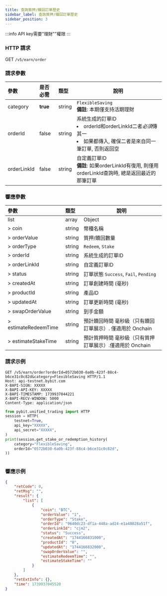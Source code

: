 ```yaml
---
title: 查詢質押/贖回訂單歷史
sidebar_label: 查詢質押/贖回訂單歷史
sidebar_position: 3
---
```

:::info
API key需要"理財""權限
:::

### HTTP 請求
GET `/v5/earn/order`

### 請求參數
| 參數 | 是否必需 | 類型 | 說明|
|:----- |:-------|:-----|------ |
|category|**true**|string|`FlexibleSaving`<br/>**備註**: 本期僅支持活期理財|
|orderId|false|string|系統生成的訂單ID <li>orderId和orderLinkId二者*必須*傳其一</li><li>如果都傳入, 確保二者是來自同一筆訂單, 否則返回空</li>|
|orderLinkId|false|string|自定義訂單ID<br/>**備註**: 如果orderLinkId有復用, 則僅用orderLinkId查詢時, 總是返回最近的那筆訂單|

### 響應參數
| 參數 | 類型 | 說明|
|:----- |:-----|----- |
|list|array|Object|
|> coin|string |幣種名稱 |
|> orderValue|string |質押/贖回數量|
|> orderType|string |`Redeem`, `Stake`|
|> orderId|string |系統生成的訂單ID|
|> orderLinkId|string |自定義訂單ID|
|> status|string |訂單狀態 `Success`, `Fail`, `Pending`|
|> createdAt|string |訂單創建時間 (毫秒)|
|> productId|string |產品ID|
|> updatedAt|string |訂單更新時間 (毫秒)|
|> swapOrderValue|string |到手金額|
|> estimateRedeemTime|string |預計贖回時間 毫秒級（只有贖回訂單展示）. 僅適用於 Onchain|
|> estimateStakeTime|string |預計質押時間 毫秒級（只有質押訂單展示）.僅適用於 Onchain |

### 請求示例

<Tabs groupId="programming-languages">
<TabItem value="http" label="HTTP">

```http
GET /v5/earn/order?orderId=0572b030-6a0b-423f-88c4-b6ce31c0c82d&category=FlexibleSaving HTTP/1.1
Host: api-testnet.bybit.com
X-BAPI-SIGN: XXXXX
X-BAPI-API-KEY: XXXXX
X-BAPI-TIMESTAMP: 1739937044221
X-BAPI-RECV-WINDOW: 5000
Content-Type: application/json
```

</TabItem>
<TabItem value="python" label="Python">

```python
from pybit.unified_trading import HTTP
session = HTTP(
    testnet=True,
    api_key="XXXXX",
    api_secret="XXXXX",
)
print(session.get_stake_or_redemption_history(
    category="FlexibleSaving",
    orderId="0572b030-6a0b-423f-88c4-b6ce31c0c82d",
))
```

</TabItem>

<TabItem value="Node" label="Node.js">

```n4js

```

</TabItem>
</Tabs>

### 響應示例

```json
{
    "retCode": 0,
    "retMsg": "",
    "result": {
        "list": [
            {
                "coin": "BTC",
                "orderValue": "1",
                "orderType": "Stake",
                "orderId": "9640dc23-df1a-448a-ad24-e1a48028a51f",
                "orderLinkId": "cjm2",
                "status": "Success",
                "createdAt": "1744166831000",
                "productId": "8",
                "updatedAt": "1744166832000",
                "swapOrderValue": "",
                "estimateRedeemTime": "",
                "estimateStakeTime": ""
            }
        ]
    },
    "retExtInfo": {},
    "time": 1739937045520
}
```
